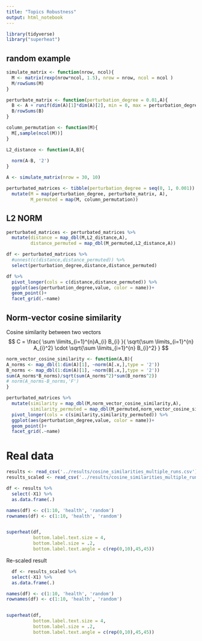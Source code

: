 ```yaml
---
title: "Topics Robustness"
output: html_notebook
---
```



```r
library(tidyverse)
library("superheat")
```


## random example


```r
simulate_matrix <- function(nrow, ncol){
  M <- matrix(rexp(nrow*ncol, 1.5), nrow = nrow, ncol = ncol )
  M/rowSums(M)
}

perturbate_matrix <- function(perturbation_degree = 0.01,A){
  B <- A + runif(dim(A)[1]*dim(A)[2], min = 0, max = perturbation_degree)
  B/rowSums(B)
}

column_permutation <- function(M){
  M[,sample(ncol(M))]
}

L2_distance <- function(A,B){
  
  norm(A-B, '2')
}
```

```r
A <- simulate_matrix(nrow = 30, 10)
```


```r
perturbated_matrices <- tibble(perturbation_degree = seq(0, 1, 0.001)) %>% 
  mutate(M = map(perturbation_degree, perturbate_matrix, A),
         M_permuted = map(M, column_permutation))
```

## L2 NORM

```r

perturbated_matrices <- perturbated_matrices %>%
  mutate(distance = map_dbl(M,L2_distance,A),
         distance_permuted = map_dbl(M_permuted,L2_distance,A))

df <- perturbated_matrices %>%
  #unnest(c(distance,distance_permuted)) %>% 
  select(perturbation_degree,distance,distance_permuted)
```

```r
df %>% 
  pivot_longer(cols = c(distance,distance_permuted)) %>% 
  ggplot(aes(perturbation_degree,value, color = name))+
  geom_point()+
  facet_grid(.~name)

```
## Norm-vector cosine similarity

Cosine similarity between two vectors
$$
C = \frac{ \sum \limits_{i=1}^{n}A_{i} B_{i} }{ \sqrt{\sum \limits_{i=1}^{n} A_{i}^2} \cdot  \sqrt{\sum \limits_{i=1}^{n} B_{i}^2} }
$$
```r
norm_vector_cosine_similarity <- function(A,B){
A_norms <- map_dbl(1:dim(A)[1], ~norm(A[.x,],type = '2'))
B_norms <- map_dbl(1:dim(A)[1], ~norm(B[.x,],type = '2'))
sum(A_norms*B_norms)/sqrt(sum(A_norms^2)*sum(B_norms^2))
# norm(A_norms-B_norms,'F')
}
```

```r
perturbated_matrices %>%
  mutate(similarity = map_dbl(M,norm_vector_cosine_similarity,A),
         similarity_permuted = map_dbl(M_permuted,norm_vector_cosine_similarity,A)) %>% 
  pivot_longer(cols = c(similarity,similarity_permuted)) %>% 
  ggplot(aes(perturbation_degree,value, color = name))+
  geom_point()+
  facet_grid(.~name)
```




# Real data

```r
results <- read_csv('../results/cosine_similarities_multiple_runs.csv')
results_scaled <- read_csv('../results/cosine_similarities_multiple_runs_scaled.csv')
```

```r
df <- results %>% 
  select(-X1) %>% 
  as.data.frame(.)

names(df) <- c(1:10, 'health', 'random')
rownames(df) <- c(1:10, 'health', 'random')


superheat(df,
          bottom.label.text.size = 4,
          bottom.label.size = .2,
          bottom.label.text.angle = c(rep(0,10),45,45))
```
Re-scaled result


```r
  df <- results_scaled %>% 
  select(-X1) %>% 
  as.data.frame(.)

names(df) <- c(1:10, 'health', 'random')
rownames(df) <- c(1:10, 'health', 'random')


superheat(df,
          bottom.label.text.size = 4,
          bottom.label.size = .2,
          bottom.label.text.angle = c(rep(0,10),45,45))
```

